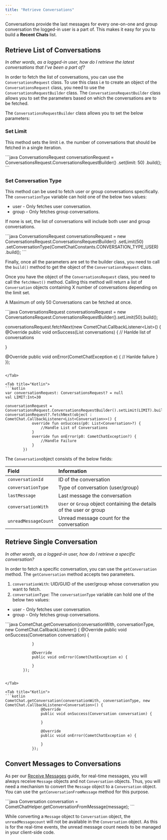 ```yaml
---
title: "Retrieve Conversations"
---
```




Conversations provide the last messages for every one-on-one and group conversation the logged-in user is a part of. This makes it easy for you to build a **Recent Chats** list.

## Retrieve List of Conversations

*In other words, as a logged-in user, how do I retrieve the latest conversations that I've been a part of?*

In order to fetch the list of conversations, you can use the `ConversationsRequest` class. To use this class i.e to create an object of the `ConversationsRequest` class, you need to use the `ConversationsRequestBuilder` class. The `ConversationsRequestBuilder` class allows you to set the parameters based on which the conversations are to be fetched.

The `ConversationsRequestBuilder` class allows you to set the below parameters:

### Set Limit

This method sets the limit i.e. the number of conversations that should be fetched in a single iteration.

<Tabs>
<Tab title="Java (Set Limit)">
```java
ConversationsRequest conversationRequest = ConversationsRequest.ConversationsRequestBuilder()
.set(limit: 50)
.build();
```

</Tab>

</Tabs>

### Set Conversation Type

This method can be used to fetch user or group conversations specifically. The `conversationType` variable can hold one of the below two values:

* user - Only fetches user conversation.
* group - Only fetches group conversations.

If none is set, the list of conversations will include both user and group conversations.

<Tabs>
<Tab title="Java">
```java
ConversationsRequest conversationsRequest = new ConversationsRequest.ConversationsRequestBuilder()
.setLimit(50)
.setConversationType(CometChatConstants.CONVERSATION_TYPE_USER)
.build();
```

</Tab>

</Tabs>

Finally, once all the parameters are set to the builder class, you need to call the `build()` method to get the object of the `ConversationsRequest` class.

Once you have the object of the `ConversationsRequest` class, you need to call the `fetchNext()` method. Calling this method will return a list of `Conversation` objects containing X number of conversations depending on the limit set.

A Maximum of only 50 Conversations can be fetched at once.

<Tabs>
<Tab title="Java">
```java
ConversationsRequest conversationsRequest = new ConversationsRequest.ConversationsRequestBuilder().setLimit(50).build();

conversationsRequest.fetchNext(new CometChat.CallbackListener<List<Conversation>>() {
  @Override
    public void onSuccess(List<Conversation> conversations) {
    // Hanlde list of conversations
                       
  }

  @Override
    public void onError(CometChatException e) {
    // Hanlde failure
  }
});
```

</Tab>

<Tab title="Kotlin">
```kotlin
var conversationRequest: ConversationsRequest? = null
val LIMIT:Int=30
  
conversationRequest = ConversationsRequest.ConversationsRequestBuilder().setLimit(LIMIT).build()
conversationRequest?.fetchNext(object : CometChat.CallbackListener<List<Conversation>>() {
            override fun onSuccess(p0: List<Conversation>?) {
                //Handle List of Conversations
            }
            override fun onError(p0: CometChatException?) {
                //Handle Failure
            }
        })
```

</Tab>

</Tabs>

The `Conversation`object consists of the below fields:

| Field                | Information                                                          |
| :-------------------- | :-------------------------------------------------------------------- |
| `conversationId`     | ID of the conversation                                               |
| `conversationType`   | Type of conversation (user/group)                                    |
| `lastMessage`        | Last message the conversation                                        |
| `conversationWith`   | `User` or `Group` object containing the details of the user or group |
| `unreadMessageCount` | Unread message count for the conversation                            |

## Retrieve Single Conversation

*In other words, as a logged-in user, how do I retrieve a specific conversation?*

In order to fetch a specific conversation, you can use the `getConversation` method. The `getConversation` method accepts two parameters.

1. `conversationWith`: UID/GUID of the user/group whose conversation you want to fetch.
2. `conversationType`: The `conversationType` variable can hold one of the below two values:

* user - Only fetches user conversation.
* group - Only fetches group conversations.

<Tabs>
<Tab title="Java">
```java
CometChat.getConversation(conversationWith, conversationType, new CometChat.CallbackListener<Conversation>() {
                @Override
                public void onSuccess(Conversation conversation) {
                    
                }

                @Override
                public void onError(CometChatException e) {

                }
            });
```

</Tab>

<Tab title="Kotlin">
```kotlin
CometChat.getConversation(conversationWith, conversationType, new CometChat.CallbackListener<Conversation>() {
                @Override
                public void onSuccess(Conversation conversation) {
                    
                }

                @Override
                public void onError(CometChatException e) {

                }
            });
```

</Tab>

</Tabs>

## Convert Messages to Conversations

As per our [Receive Messages](/sdk/android/2.0/receive-messages) guide, for real-time messages, you will always receive `Message` objects and not `Conversation` objects. Thus, you will need a mechanism to convert the `Message` object to a `Conversation` object. You can use the `getConversationFromMessage` method for this purpose.

<Tabs>
<Tab title="Java">
```java
Conversation conversation = CometChatHelper.getConversationFromMessage(message);
```

</Tab>

</Tabs>

<Warning>

While converting a `Message` object to `Conversation` object, the `unreadMessagecount` will not be available in the `Conversation` object. As this is for the real-time events, the unread message count needs to be managed in your client-side code.

</Warning>
